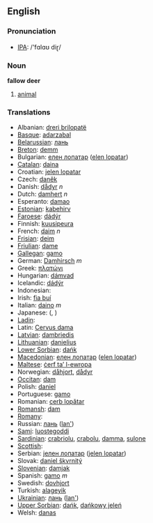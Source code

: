 ==English==

===Pronunciation===
*[[w:IPA|IPA]]: /'fɑlɑʊ diɽ/

===Noun===
'''fallow deer'''

# [[animal]]

===Translations===

*Albanian: [[dreri brilopatë]]
*[[Basque]]: [[adarzabal]]
*[[Belarussian]]: [[лань]]
*[[Breton]]: [[demm]]
*Bulgarian: [[елен лопатар]] ([[elen lopatar]])
*[[Catalan]]: [[daina]]
*Croatian: [[jelen lopatar]]
*Czech: [[daněk]]
* Danish: [[dådyr]] ''n''
*Dutch: [[damhert]] ''n''
*Esperanto: [[damao]]
*[[Estonian]]: [[kabehirv]]
*[[Faroese]]: [[dádýr]]
*Finnish: [[kuusipeura]]
*French: [[daim]] ''n''
*[[Frisian]]: [[deim]]
*[[Friulian]]: [[dame]]
*[[Gallegan]]: [[gamo]]
*German: [[Damhirsch]] ''m''
*Greek: [[πλατώνι]] '' ''
*Hungarian: [[dámvad]]
*Icelandic: [[dádýr]]
*Indonesian: [[]]
*Irish: [[fia buí]]
*Italian: [[daino]] ''m''
*Japanese: [[]] ([[]], )
*[[Ladin]]: [[]]
*Latin: [[Cervus dama]] '' ''
*[[Latvian]]: [[dambriedis]]
*[[Lithuanian]]: [[danielius]]
*[[Lower Sorbian]]: [[dańk]]
*[[Macedonian]]: [[елен лопатар]] ([[elen lopatar]])
*[[Maltese]]: [[ċerf ta’ l-ewropa]]
*Norwegian: [[dåhjort]], [[dådyr]]
*[[Occitan]]: [[dam]]
*Polish: [[daniel]] '' ''
*Portuguese: [[gamo]]
*Romanian: [[cerb lopătar]]
*[[Romansh]]: [[dam]]
*[[Romany]]: [[]]
*Russian: [[лань]] ([[lan']]) '' ''
*[[Sami]]: [[luostegoddi]]
*[[Sardinian]]: [[crabriolu]], [[crabolu]], [[damma]], [[sulone]]
*[[Scottish]]: [[]]
*Serbian: [[jелен лопатар]] ([[jelen lopatar]])
*Slovak: [[daniel škvrnitý]]
*[[Slovenian]]: [[damjak]]
*Spanish: [[gamo]] ''m''
*Swedish: [[dovhjort]]
*Turkish: [[alageyik]]
*[[Ukrainian]]: [[лань]] ([[lan']])
*[[Upper Sorbian]]: [[dańk]], [[dańkowy jeleń]]
*Welsh: [[danas]]